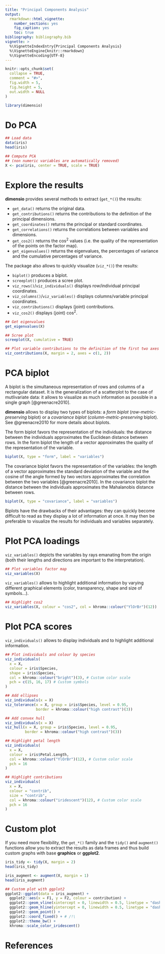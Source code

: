 ```yaml
---
title: "Principal Components Analysis"
output: 
  rmarkdown::html_vignette:
    number_sections: yes
    fig_caption: yes
    toc: true
bibliography: bibliography.bib
vignette: >
  %\VignetteIndexEntry{Principal Components Analysis}
  %\VignetteEngine{knitr::rmarkdown}
  %\VignetteEncoding{UTF-8}
---
```


```r
knitr::opts_chunk$set(
  collapse = TRUE,
  comment = "#>",
  fig.width = 5, 
  fig.height = 5,
  out.width = NULL
)
```

```r
library(dimensio)
```

# Do PCA

```r
## Load data
data(iris)
head(iris)

## Compute PCA
## (non numeric variables are automatically removed)
X <- pca(iris, center = TRUE, scale = TRUE)
```

# Explore the results

**dimensio** provides several methods to extract (`get_*()`) the results: 

* `get_data()` returns the original data.
* `get_contributions()` returns the contributions to the definition of the principal dimensions.
* `get_coordinates()` returns the principal or standard coordinates.
* `get_correlations()` returns the correlations between variables and dimensions.
* `get_cos2()` returns the cos^2^ values (i.e. the quality of the representation of the points on the factor map).
* `get_eigenvalues()` returns the eigenvalues, the percentages of variance and the cumulative percentages of variance.

The package also allows to quickly visualize (`viz_*()`) the results:

* `biplot()` produces a biplot.
* `screeplot()` produces a scree plot.
* `viz_rows()`/`viz_individuals()` displays row/individual principal coordinates.
* `viz_columns()`/`viz_variables()` displays columns/variable principal coordinates.
* `viz_contributions()` displays (joint) contributions. 
* `viz_cos2()` displays (joint) cos^2^.

```r
## Get eigenvalues
get_eigenvalues(X)

## Scree plot
screeplot(X, cumulative = TRUE)
```

```r
## Plot variable contributions to the definition of the first two axes
viz_contributions(X, margin = 2, axes = c(1, 2))
```

# PCA biplot

A biplot is the simultaneous representation of rows and columns of a rectangular dataset. It is the generalization of a scatterplot to the case of mutlivariate data: it allows to visualize as much information as possible in a single graph [@greenacre2010].

**dimensio** allows to display two types of biplots: a *form biplot* (*row-metric-preserving* biplot) or a *covariance biplot* (*column-metric-preserving* biplot). See @greenacre2010 for more details about biplots.

The form biplot favors the representation of the individuals: the distance between the individuals approximates the Euclidean distance between rows. In the form biplot the length of a vector approximates the quality of the representation of the variable.

```r
biplot(X, type = "form", label = "variables")
```

The covariance biplot favors the representation of the variables: the length of a vector approximates the standard deviation of the variable and the cosine of the angle formed by two vectors approximates the correlation between the two variables [@greenacre2010]. In the covariance biplot the distance between the individuals approximates the Mahalanobis distance between rows.

```r
biplot(X, type = "covariance", label = "variables")
```

Biplots have the drawbacks of their advantages: they can quickly become difficult to read as they display a lot of information at once. It may then be preferable to visualize the results for individuals and variables separately.

# Plot PCA loadings

`viz_variables()` depicts the variables by rays emanating from the origin (both their lengths and directions are important to the interpretation).

```r
## Plot variables factor map
viz_variables(X)
```

`viz_variables()` allows to highlight additional information by varying different graphical elements (color, transparency, shape and size of symbols...).

```r
## Highlight cos2
viz_variables(X, colour = "cos2", col = khroma::colour("YlOrBr")(12))
```

# Plot PCA scores

`viz_individuals()` allows to display individuals and to highlight additional information.

```r
## Plot individuals and colour by species
viz_individuals(
  x = X,
  colour = iris$Species,
  shape = iris$Species, 
  col = khroma::colour("bright")(3), # Custom color scale
  pch = c(15, 16, 17) # Custom symbols
)
```

```r
## Add ellipses
viz_individuals(x = X)
viz_tolerance(x = X, group = iris$Species, level = 0.95,
              border = khroma::colour("high contrast")(3))

## Add convex hull
viz_individuals(x = X)
viz_hull(x = X, group = iris$Species, level = 0.95,
         border = khroma::colour("high contrast")(3))
```

```r
## Highlight petal length
viz_individuals(
  x = X, 
  colour = iris$Petal.Length,
  col = khroma::colour("YlOrBr")(12), # Custom color scale
  pch = 16
)
```

```r
## Highlight contributions
viz_individuals(
  x = X, 
  colour = "contrib", 
  size = "contrib",
  col = khroma::colour("iridescent")(12), # Custom color scale
  pch = 16
)
```

# Custom plot

If you need more flexibility, the `get_*()` family and the `tidy()` and `augment()` functions allow you to extract the results as data frames and thus build custom graphs with base **graphics** or **ggplot2**.

```r
iris_tidy <- tidy(X, margin = 2)
head(iris_tidy)

iris_augment <- augment(X, margin = 1)
head(iris_augment)
```

```r
## Custom plot with ggplot2
ggplot2::ggplot(data = iris_augment) +
  ggplot2::aes(x = F1, y = F2, colour = contribution) +
  ggplot2::geom_vline(xintercept = 0, linewidth = 0.5, linetype = "dashed") +
  ggplot2::geom_hline(yintercept = 0, linewidth = 0.5, linetype = "dashed") +
  ggplot2::geom_point() +
  ggplot2::coord_fixed() + # /!\
  ggplot2::theme_bw() +
  khroma::scale_color_iridescent()
```

# References
